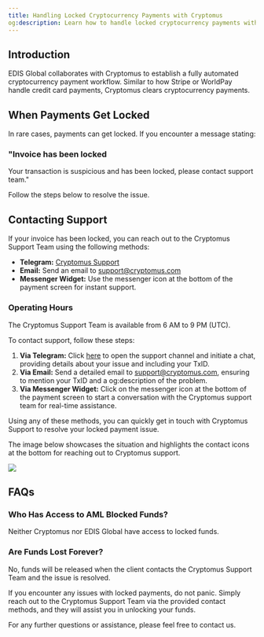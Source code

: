 ```yaml
---
title: Handling Locked Cryptocurrency Payments with Cryptomus
og:description: Learn how to handle locked cryptocurrency payments with Cryptomus on EDIS Global. Contact Cryptomus Support for assistance and ensure your funds are safely released.
---
```


## Introduction

EDIS Global collaborates with Cryptomus to establish a fully automated cryptocurrency payment workflow. Similar to how Stripe or WorldPay handle credit card payments, Cryptomus clears cryptocurrency payments.

## When Payments Get Locked

In rare cases, payments can get locked. If you encounter a message stating:

### "Invoice has been locked

Your transaction is suspicious and has been locked, please contact support team."

Follow the steps below to resolve the issue.

## Contacting Support

If your invoice has been locked, you can reach out to the Cryptomus Support Team using the following methods:

- **Telegram:** [Cryptomus Support](https://t.me/cryptomussupport)
- **Email:** Send an email to [support@cryptomus.com](mailto:support@cryptomus.com)
- **Messenger Widget:** Use the messenger icon at the bottom of the payment screen for instant support.

### Operating Hours

The Cryptomus Support Team is available from 6 AM to 9 PM (UTC).

To contact support, follow these steps:

1. **Via Telegram:** Click [here](https://t.me/cryptomussupport) to open the support channel and initiate a chat, providing details about your issue and including your TxID.
2. **Via Email:** Send a detailed email to [support@cryptomus.com](mailto:support@cryptomus.com), ensuring to mention your TxID and a og:description of the problem.
3. **Via Messenger Widget:** Click on the messenger icon at the bottom of the payment screen to start a conversation with the Cryptomus support team for real-time assistance.

Using any of these methods, you can quickly get in touch with Cryptomus Support to resolve your locked payment issue.

The image below showcases the situation and highlights the contact icons at the bottom for reaching out to Cryptomus support.

![](/assets/1ramLuIP0JZX4Ugm6r00p_suspicious-transaction-invoice-locked.png)

## FAQs

### Who Has Access to AML Blocked Funds?

Neither Cryptomus nor EDIS Global have access to locked funds.

### Are Funds Lost Forever?

No, funds will be released when the client contacts the Cryptomus Support Team and the issue is resolved.

If you encounter any issues with locked payments, do not panic. Simply reach out to the Cryptomus Support Team via the provided contact methods, and they will assist you in unlocking your funds.

For any further questions or assistance, please feel free to contact us.
